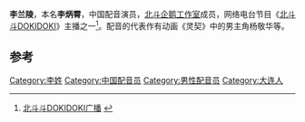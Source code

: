{{配音演员
|名字 = 李兰陵
|本名 = 李炳霄
|暱稱 = 兰儿
|出生地 = {{CHN}}[[辽宁省|辽宁]][[大连市|大连]]
|國籍 = {{PRC}}
|生年 = 1995
|生月 = 10
|生日 = 16
|配演語言 = [[汉语|中文]]
|代表作 = 《[[狠西游|狠西游]]》付贺<br/>《[[灵契|灵契]]》杨敬华<ref>{{Cite web|title=打破次元壁！《灵契》粉丝见面会集结洪荒之力|url=http://www.cosplay8.com/news/OtakuAnime/2016/1104/57934.html|accessdate=2020-10-24|work=Cosplay中国}}</ref><br/>《[[非人哉|非人哉]]》十一月
}}
'''李兰陵'''{{BD|1995年|10月16日}}，本名'''李炳霄'''，中国配音演员，[[北斗企鹅工作室|北斗企鹅工作室]]成员，网络电台节目《[[北斗斗DOKIDOKI|北斗斗DOKIDOKI]]》主播之一<ref>[http://www.ximalaya.com/1288290/album/5194793 北斗斗DOKIDOKI广播] {{dead link|date=2018年3月|bot=InternetArchiveBot|fix-attempted=yes}}</ref>。配音的代表作有动画《灵契》中的男主角杨敬华等。

==参考==
{{reflist}}
{{北斗企鹅工作室}}

{{Authority control}}
{{DEFAULTSORT:L}}
[[Category:李姓|Category:李姓]]
[[Category:中国配音员|Category:中国配音员]]
[[Category:男性配音员|Category:男性配音员]]
[[Category:大连人|Category:大连人]]